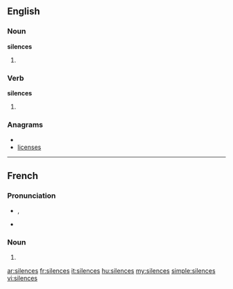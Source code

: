 ==English==

===Noun===
'''silences'''

# {{plural of|[[silence]]}}

===Verb===
'''silences'''

# {{third-person singular of|[[silence]]}}

===Anagrams===
* {{alphagram|ceeilnss}}
* [[licenses#English|licenses]]

----

==French==

===Pronunciation===
* {{IPA|/si.lɑ̃s/|lang=fr}}, {{X-SAMPA|/sila~s@/|lang=fr}}
* {{homophones|silence|lang=fr}}

===Noun===
{{infl|fr|plural}} {{m|p}}

# {{plural of|[[silence]]|lang=fr}}

[[ar:silences]]
[[fr:silences]]
[[it:silences]]
[[hu:silences]]
[[my:silences]]
[[simple:silences]]
[[vi:silences]]